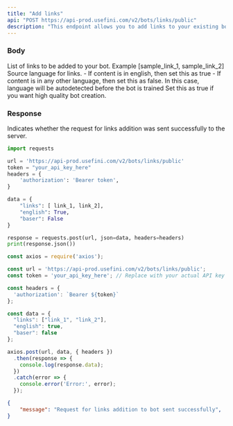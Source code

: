 ```yaml
---
title: "Add links"
api: "POST https://api-prod.usefini.com/v2/bots/links/public"
description: "This endpoint allows you to add links to your existing bot"
---
```


### Body

<ParamField body="links" type="array" required>
List of links to be added to your bot. Example [sample_link_1, sample_link_2]
</ParamField>

<ParamField body="english" type="boolean">
Source language for links. 
- If content is in english, then set this as true
- If content is in any other language, then set this as false. In this case, language will be autodetected before the bot is trained
</ParamField>

<ParamField body="baser" type="boolean">
Set this as true if you want high quality bot creation.  
</ParamField>

### Response

<ResponseField name="message" type="string">
  Indicates whether the request for links addition was sent successfully to the server.
</ResponseField>


<RequestExample>

```python Example Request- Python
import requests

url = 'https://api-prod.usefini.com/v2/bots/links/public'
token = "your_api_key_here"
headers = {
    'authorization': 'Bearer token',
}

data = {
    "links": [ link_1, link_2],
    "english": True,
    "baser": False
}

response = requests.post(url, json=data, headers=headers)
print(response.json())
```

```javascript Example Request- Node.js
const axios = require('axios');

const url = 'https://api-prod.usefini.com/v2/bots/links/public';
const token = 'your_api_key_here'; // Replace with your actual API key

const headers = {
  'authorization': `Bearer ${token}`
};

const data = {
  "links": ["link_1", "link_2"],
  "english": true,
  "baser": false
};

axios.post(url, data, { headers })
  .then(response => {
    console.log(response.data);
  })
  .catch(error => {
    console.error('Error:', error);
  });
```

</RequestExample>

<ResponseExample>

```json Response
{
    "message": "Request for links addition to bot sent successfully",
}
```

</ResponseExample>
